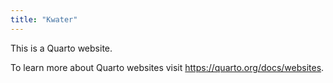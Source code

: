 ```yaml
---
title: "Kwater"
---
```


This is a Quarto website.

To learn more about Quarto websites visit <https://quarto.org/docs/websites>.
